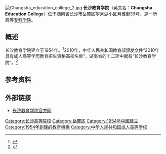 {{高校
|名称            =<big>长沙教育学院</big>
|外文名          ={{lang|en|Changsha education college}}
|图像            =[[File:Changsha_education_college2.jpg|center]]
|图像说明        =
|拉丁名称        =
|校训            =心忧天下 敢为人先
|中译            =
|建校            =1954年
|闭校            =
|校庆日          =
|类型            =公立专科大学
|宗教            =
|捐款            =
|主管官员        =
|主席            =
|书记            =潘东
|校监            =
|校长            =[[肖万祥|肖万祥]]
|副校长          =
|superintendent  =
|教务长          =
|副校监          =
|principal       =
|院长            =
|director        =
|头衔            =
|头衔者          =
|教师            =53人
|职工            =
|学生            =
|本科生          =
|研究生          =
|博士生          =
|其他学生        =
|地址            ={{CHN}}[[长沙市|长沙市]][[岳麓区|岳麓区]][[望月湖小区|望月湖小区]]
|国家            ={{PRC}}
|州              =
|省              =[[湖南省|湖南省]]
|城市            =[[长沙市|长沙市]]
|坐标            =
|校园环境        =市区
|面积            =
|老校名          =
|free_label      =
|free            =
|体育项目        =
|代表色          =
|昵称            =长教
|吉祥物          =
|隶属            =[[中华人民共和国教育部|中华人民共和国教育部]]
|邮编            =410006
|电话            =0731-88615001 <br />0731-88616140
|网站            =[http://www.csjyxy.cn/ 长沙教育学院官方网]
|标志            =
|脚注            =
}}
[[File:Changsha_education_college_2.jpg|thumb]]
'''长沙教育学院'''（英文名：'''Changsha Education College'''）位于[[湖南省|湖南省]][[长沙市|长沙市]][[岳麓区|岳麓区]][[望月湖小区|望月湖小区]]月桂街39号，是一所高等[[专科|专科]][[学院|学院]]。

== 概述 ==
长沙教育学院建立于1954年。<ref>{{cite web|url=http://teacher.hnedu.cn/web/1959/200407/28133345468.html|title=《湖南教育信息网：长沙教育学院简介》|accessdate=2004-05-14|work=|publisher=湖南教育信息网|language=zh-hans}}{{dead link|date=2018年5月 |bot=InternetArchiveBot |fix-attempted=yes }}</ref>2010年，[[中华人民共和国教育部|中华人民共和国教育部]]颁发文件“2010年具有成人高等学历教育招生资格高校名单”，湖南省的十二所中就有“长沙教育学院”。<ref>{{cite web |url=http://edu.sina.com.cn/chengkao/2010-08-27/1129265040.shtml |title=2010年具有成人高等学历教育招生资格高校名单 |publisher=新浪网 |accessdate=2010-08-27 |work= |language =zh-cn}}</ref>

==参考资料==
<div class="references-small">
<references></references>
</div>

== 外部链接 ==
*[https://web.archive.org/web/20120301072935/http://www.csjyxy.cn/ 长沙教育学院官方网]

{{湖南省高等院校|nocat}}

{{DEFAULTSORT:C长沙}}
[[Category:长沙高等院校|Category:长沙高等院校]]
[[Category:岳麓区|Category:岳麓区]]
[[Category:1954年中國建立|Category:1954年中國建立]]
[[Category:1954年創建的教育機構|Category:1954年創建的教育機構]]
[[Category:中华人民共和国成人高等学校|Category:中华人民共和国成人高等学校]]